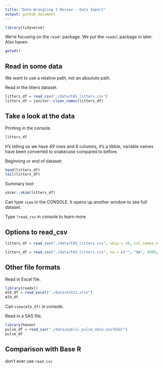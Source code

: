 ```yaml
---
title: "Data Wrangling I Review - Data Import"
output: github_document
---
```


```r
library(tidyverse)
```
We're focusing on the `readr` package. 
We put the `readxl` package in later.
Also haven.

```r
getwd()
```

## Read in some data

We want to use a relative path, not an absolute path.

Read in the litters dataset.

```r
litters_df = read_csv("./data/FAS_litters.csv")
litters_df = janitor::clean_names(litters_df)
```


## Take a look at the data

Printing in the console.
```r
litters_df
```

It's telling us we have 49 rows and 8 columns, it's a tibble, variable names have been converted to snakecase compared to before. 


Beginning or end of dataset:
```r
head(litters_df)
tail(litters_df)
```

Summary tool:
```r
skimr::skim(litters_df)
```


Can type `view` in the CONSOLE. It opens up another window to see full dataset.


Type `?read_csv` in console to learn more


## Options to read_csv

```r
litters_df = read_csv("./data/FAS_litters.csv", skip = 10, col_names = FALSE)
```

```r
litters_df = read_csv("./data/FAS_litters.csv", na = c("", "NA", 9999, "."))
```

## Other file formats

Read in Excel file.

```r
library(readxl)
mlb_df = read_excel("./data/mlb11.xlsx")
mlb_df
```

Can `view(mlb_df)` in console.


Read in a SAS file.

```r
library(haven)
pulse_df = read_sas("./data/public_pulse_data.sas7bdat")
pulse_df
```

## Comparison with Base R

don't ever use `read.csv`








